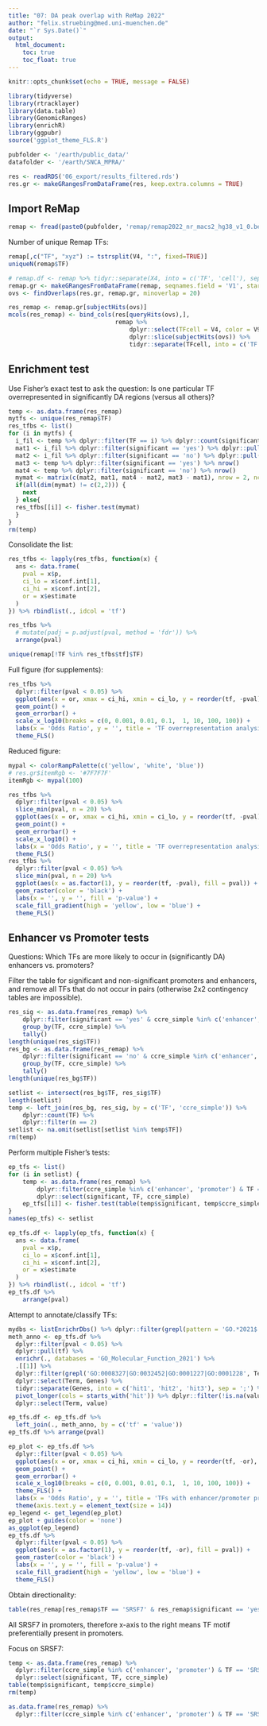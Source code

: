 ```yaml
---
title: "07: DA peak overlap with ReMap 2022"
author: "felix.struebing@med.uni-muenchen.de"
date: "`r Sys.Date()`"
output: 
  html_document:
    toc: true
    toc_float: true
---
```



```r
knitr::opts_chunk$set(echo = TRUE, message = FALSE)
```

```r
library(tidyverse)
library(rtracklayer)
library(data.table)
library(GenomicRanges)
library(enrichR)
library(ggpubr)
source('ggplot_theme_FLS.R')
```

```r
pubfolder <- '/earth/public_data/'
datafolder <- '/earth/SNCA_MPRA/'
```

```r
res <- readRDS('06_export/results_filtered.rds')
res.gr <- makeGRangesFromDataFrame(res, keep.extra.columns = TRUE)
```

## Import ReMap

```r
remap <- fread(paste0(pubfolder, 'remap/remap2022_nr_macs2_hg38_v1_0.bed'), sep = '\t', header = FALSE)
```

Number of unique Remap TFs:

```r
remap[,c("TF", "xyz") := tstrsplit(V4, ":", fixed=TRUE)]
uniqueN(remap$TF)
```


```r
# remap.df <- remap %>% tidyr::separate(X4, into = c('TF', 'cell'), sep = ':')
remap.gr <- makeGRangesFromDataFrame(remap, seqnames.field = 'V1', start.field = 'V2', end.field = 'V3', strand.field = '*')
ovs <- findOverlaps(res.gr, remap.gr, minoverlap = 20)
```

```r
res_remap <- remap.gr[subjectHits(ovs)]
mcols(res_remap) <- bind_cols(res[queryHits(ovs),], 
                              remap %>% 
                                  dplyr::select(TFcell = V4, color = V9) %>% 
                                  dplyr::slice(subjectHits(ovs)) %>% 
                                  tidyr::separate(TFcell, into = c('TF', 'cell'), sep = ':'))
```

<!-- Make GennomicRanges for overlap testing: -->

<!-- ```{r} -->
<!-- # remap.df <- remap %>% tidyr::separate(X4, into = c('TF', 'cell'), sep = ':') -->
<!-- remap.gr <- makeGRangesFromDataFrame(remap, seqnames.field = 'X1', start.field = 'X2', end.field = 'X3', strand.field = '*') -->
<!-- ovs <- findOverlaps(res.gr, remap.gr, minoverlap = 20) -->
<!-- ``` -->

<!-- ```{r} -->
<!-- res_remap <- remap.gr[subjectHits(ovs)] -->
<!-- mcols(res_remap) <- bind_cols(res[queryHits(ovs),],  -->
<!--                               remap %>%  -->
<!--                                   dplyr::select(TFcell = X4, color = X9) %>%  -->
<!--                                   dplyr::slice(subjectHits(ovs)) %>%  -->
<!--                                   tidyr::separate(TFcell, into = c('TF', 'cell'), sep = ':')) -->
<!-- res_remap -->
<!-- ``` -->

## Enrichment test

Use Fisher's exact test to ask the question: Is one particular TF overrepresented in significantly DA regions (versus all others)?

```r
temp <- as.data.frame(res_remap)
mytfs <- unique(res_remap$TF)
res_tfbs <- list()
for (i in mytfs) {
  i_fil <- temp %>% dplyr::filter(TF == i) %>% dplyr::count(significant)
  mat1 <- i_fil %>% dplyr::filter(significant == 'yes') %>% dplyr::pull(n)
  mat2 <- i_fil %>% dplyr::filter(significant == 'no') %>% dplyr::pull(n)
  mat3 <- temp %>% dplyr::filter(significant == 'yes') %>% nrow()
  mat4 <- temp %>% dplyr::filter(significant == 'no') %>% nrow()
  mymat <- matrix(c(mat2, mat1, mat4 - mat2, mat3 - mat1), nrow = 2, ncol = 2)
  if(all(dim(mymat) != c(2,2))) {
    next 
  } else{
  res_tfbs[[i]] <- fisher.test(mymat)
  }
}
rm(temp)
```

Consolidate the list:

```r
res_tfbs <- lapply(res_tfbs, function(x) {
  ans <- data.frame(
    pval = x$p,
    ci_lo = x$conf.int[1],
    ci_hi = x$conf.int[2],
    or = x$estimate
  )
}) %>% rbindlist(., idcol = 'tf')
```

```r
res_tfbs %>% 
  # mutate(padj = p.adjust(pval, method = 'fdr')) %>% 
  arrange(pval)
```

```r
unique(remap[!TF %in% res_tfbs$tf]$TF)
```

Full figure (for supplements):

```r
res_tfbs %>% 
  dplyr::filter(pval < 0.05) %>% 
  ggplot(aes(x = or, xmax = ci_hi, xmin = ci_lo, y = reorder(tf, -pval))) +
  geom_point() +
  geom_errorbar() +
  scale_x_log10(breaks = c(0, 0.001, 0.01, 0.1,  1, 10, 100, 100)) +
  labs(x = 'Odds Ratio', y = '', title = 'TF overrepresentation analysis') +
  theme_FLS()
```


Reduced figure:

```r
mypal <- colorRampPalette(c('yellow', 'white', 'blue'))
# res.gr$itemRgb <- '#7F7F7F'
itemRgb <- mypal(100)
```

```r
res_tfbs %>% 
  dplyr::filter(pval < 0.05) %>% 
  slice_min(pval, n = 20) %>% 
  ggplot(aes(x = or, xmax = ci_hi, xmin = ci_lo, y = reorder(tf, -pval))) +
  geom_point() +
  geom_errorbar() +
  scale_x_log10() +
  labs(x = 'Odds Ratio', y = '', title = 'TF overrepresentation analysis') +
  theme_FLS()
res_tfbs %>% 
  dplyr::filter(pval < 0.05) %>% 
  slice_min(pval, n = 20) %>% 
  ggplot(aes(x = as.factor(1), y = reorder(tf, -pval), fill = pval)) +
  geom_raster(color = 'black') +
  labs(x = '', y = '', fill = 'p-value') +
  scale_fill_gradient(high = 'yellow', low = 'blue') +
  theme_FLS()
```



## Enhancer vs Promoter tests

Questions: Which TFs are more likely to occur in (significantly DA) enhancers vs. promoters? 

Filter the table for significant and non-significant promoters and enhancers, and remove all TFs that do not occur in pairs (otherwise 2x2 contingency tables are impossible).

```r
res_sig <- as.data.frame(res_remap) %>% 
    dplyr::filter(significant == 'yes' & ccre_simple %in% c('enhancer', 'promoter')) %>% 
    group_by(TF, ccre_simple) %>% 
    tally()
length(unique(res_sig$TF))
res_bg <- as.data.frame(res_remap) %>% 
    dplyr::filter(significant == 'no' & ccre_simple %in% c('enhancer', 'promoter')) %>% 
    group_by(TF, ccre_simple) %>% 
    tally()
length(unique(res_bg$TF))
```

```r
setlist <- intersect(res_bg$TF, res_sig$TF)
length(setlist)
temp <- left_join(res_bg, res_sig, by = c('TF', 'ccre_simple')) %>% 
    dplyr::count(TF) %>% 
    dplyr::filter(n == 2)
setlist <- na.omit(setlist[setlist %in% temp$TF])
rm(temp)
```

Perform multiple Fisher's tests:

```r
ep_tfs <- list()
for (i in setlist) {
    temp <- as.data.frame(res_remap) %>% 
        dplyr::filter(ccre_simple %in% c('enhancer', 'promoter') & TF == i) %>% 
        dplyr::select(significant, TF, ccre_simple)
    ep_tfs[[i]] <- fisher.test(table(temp$significant, temp$ccre_simple))
}
names(ep_tfs) <- setlist

ep_tfs.df <- lapply(ep_tfs, function(x) {
  ans <- data.frame(
    pval = x$p,
    ci_lo = x$conf.int[1],
    ci_hi = x$conf.int[2],
    or = x$estimate
  )
}) %>% rbindlist(., idcol = 'tf')
ep_tfs.df %>% 
    arrange(pval)
```

Attempt to annotate/classify TFs:

```r
mydbs <- listEnrichrDbs() %>% dplyr::filter(grepl(pattern = 'GO.*2021$|KEGG.*2021', x = libraryName))
meth_anno <- ep_tfs.df %>% 
  dplyr::filter(pval < 0.05) %>% 
  dplyr::pull(tf) %>% 
  enrichr(., databases = 'GO_Molecular_Function_2021') %>% 
  .[[1]] %>% 
  dplyr::filter(grepl('GO:0008327|GO:0032452|GO:0001227|GO:0001228', Term)) %>% 
  dplyr::select(Term, Genes) %>% 
  tidyr::separate(Genes, into = c('hit1', 'hit2', 'hit3'), sep = ';') %>% 
  pivot_longer(cols = starts_with('hit')) %>% dplyr::filter(!is.na(value)) %>% 
  dplyr::select(Term, value)
```

```r
ep_tfs.df <- ep_tfs.df %>% 
  left_join(., meth_anno, by = c('tf' = 'value'))
ep_tfs.df %>% arrange(pval)
```


```r
ep_plot <- ep_tfs.df %>% 
  dplyr::filter(pval < 0.05) %>% 
  ggplot(aes(x = or, xmax = ci_hi, xmin = ci_lo, y = reorder(tf, -or), color = str_wrap(Term, 45))) +
  geom_point() +
  geom_errorbar() +
  scale_x_log10(breaks = c(0, 0.001, 0.01, 0.1,  1, 10, 100, 100)) +
  theme_FLS() +
  labs(x = 'Odds Ratio', y = '', title = 'TFs with enhancer/promoter preference', color = 'GO term') +
  theme(axis.text.y = element_text(size = 14))
ep_legend <- get_legend(ep_plot)
ep_plot + guides(color = 'none')
as_ggplot(ep_legend)
ep_tfs.df %>% 
  dplyr::filter(pval < 0.05) %>% 
  ggplot(aes(x = as.factor(1), y = reorder(tf, -or), fill = pval)) +
  geom_raster(color = 'black') +
  labs(x = '', y = '', fill = 'p-value') +
  scale_fill_gradient(high = 'yellow', low = 'blue') +
  theme_FLS()
```

Obtain directionality:

```r
table(res_remap[res_remap$TF == 'SRSF7' & res_remap$significant == 'yes']$ccre_simple)
```

All SRSF7 in promoters, therefore x-axis to the right means TF motif preferentially present in promoters.

Focus on SRSF7:

```r
temp <- as.data.frame(res_remap) %>% 
  dplyr::filter(ccre_simple %in% c('enhancer', 'promoter') & TF == 'SRSF7') %>% 
  dplyr::select(significant, TF, ccre_simple)
table(temp$significant, temp$ccre_simple)
rm(temp)
```

```r
as.data.frame(res_remap) %>% 
  dplyr::filter(ccre_simple %in% c('enhancer', 'promoter') & TF == 'SRSF7') %>% dplyr::filter(significant == 'yes')
```



<!-- ```{r} -->
<!-- res_remap_updown <- as.data.frame(res_remap) %>%  -->
<!--   dplyr::filter(significant == 'yes' & ccre_simple %in% c('enhancer', 'promoter')) %>%  -->
<!--   dplyr::mutate(direction = ifelse(logFC > 0.5, 'up', 'down')) -->
<!-- ``` -->


<!-- ```{r} -->
<!-- a <- as.data.frame(res_remap_updown) %>%  -->
<!--     dplyr::filter(direction == 'up' & ccre_simple == 'promoter') -->
<!-- b <- as.data.frame(res_remap_updown) %>%  -->
<!--     dplyr::filter(direction == 'down' & ccre_simple == 'promoter') -->
<!-- c <- as.data.frame(res_remap_updown) %>%  -->
<!--     dplyr::filter(direction == 'up' & ccre_simple == 'enhancer') -->
<!-- d <- as.data.frame(res_remap_updown) %>%  -->
<!--     dplyr::filter(direction == 'down' & ccre_simple == 'enhancer') -->
<!-- e <- Reduce(intersect, list(a$TF, b$TF, c$TF, d$TF)) -->
<!-- ``` -->

<!-- ```{r} -->
<!-- strong_tfs <- list() -->
<!-- for (i in e) { -->
<!--     temp <- as.data.frame(res_remap_updown) %>%  -->
<!--         dplyr::filter(TF == i) %>%  -->
<!--         dplyr::select(ccre_simple, direction, TF) -->
<!--     strong_tfs[[i]] <- fisher.test(table(temp$ccre_simple, temp$direction), alternative = 'two.sided') -->
<!-- } -->
<!-- names(strong_tfs) <- e -->
<!-- # table(as.data.frame(strong_tfs) %>% gather() %>% pull(value) < 0.05) -->
<!-- strong_tfs <- lapply(strong_tfs, function(x) { -->
<!--   ans <- data.frame( -->
<!--     pval = x$p, -->
<!--     ci_lo = x$conf.int[1], -->
<!--     ci_hi = x$conf.int[2], -->
<!--     or = x$estimate -->
<!--   ) -->
<!-- }) %>% rbindlist(., idcol = 'tf') -->
<!-- strong_tfs %>%  -->
<!--     arrange(pval) -->
<!-- ``` -->

